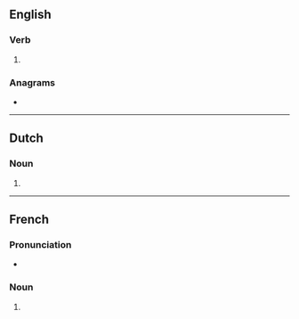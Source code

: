 {{also|allurés}}
==English==

===Verb===
{{head|en|verb form}}

# {{en-third-person singular of|allure}}

===Anagrams===
* {{anagrams|en|a=aellrsu|Laurels|laurels}}

----

==Dutch==

===Noun===
{{head|nl|noun plural form}}

# {{nl-noun form of|pl|allure}}

----

==French==

===Pronunciation===
* {{rhymes|yʁ|lang=fr}}

===Noun===
{{head|fr|noun plural form|g=f}}

# {{plural of|allure|lang=fr}}